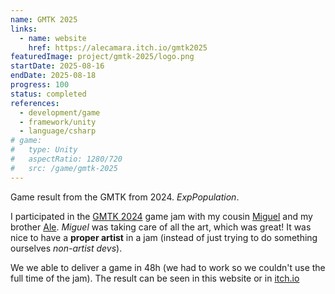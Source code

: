```yaml
---
name: GMTK 2025
links:
  - name: website
    href: https://alecamara.itch.io/gmtk2025
featuredImage: project/gmtk-2025/logo.png
startDate: 2025-08-16
endDate: 2025-08-18
progress: 100
status: completed
references:
  - development/game
  - framework/unity
  - language/csharp
# game:
#   type: Unity
#   aspectRatio: 1280/720
#   src: /game/gmtk-2025
---
```


Game result from the GMTK from 2024.
_ExpPopulation_.

I participated in the [GMTK 2024](https://alecamara.itch.io/gmtk2024) game jam with my cousin [Miguel](https://miguel2x4004.artstation.com/) and my brother [Ale](https://www.alecamara.com/en/). _Miguel_ was taking care of all the art, which was great! It was nice to have a **proper artist** in a jam (instead of just trying to do something ourselves _non-artist devs_).

We we able to deliver a game in 48h (we had to work so we couldn't use the full time of the jam). The result can be seen in this website or in [itch.io](https://alecamara.itch.io/gmtk2024)
